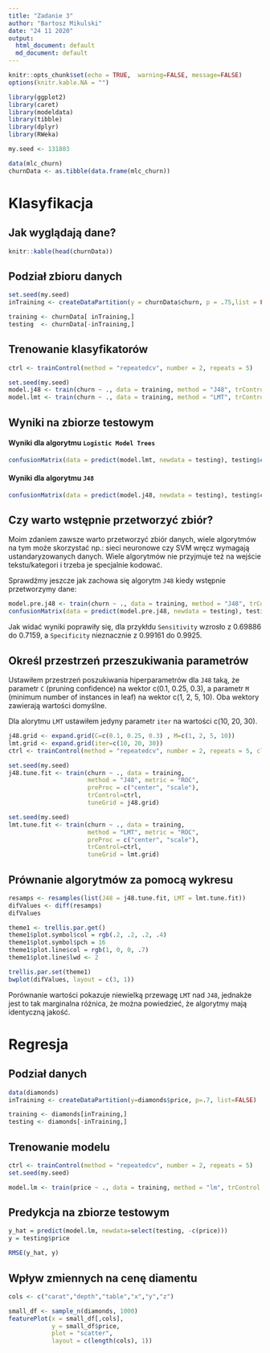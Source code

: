 ```yaml
---
title: "Zadanie 3"
author: "Bartosz Mikulski"
date: "24 11 2020"
output:
  html_document: default
  md_document: default
---
```


```r
knitr::opts_chunk$set(echo = TRUE,  warning=FALSE, message=FALSE)
options(knitr.kable.NA = "")
```

```r
library(ggplot2)
library(caret)
library(modeldata)
library(tibble)
library(dplyr)
library(RWeka)

my.seed <- 131803

data(mlc_churn)
churnData <- as.tibble(data.frame(mlc_churn))
```

# Klasyfikacja

## Jak wyglądają dane?

```r
knitr::kable(head(churnData))
```

## Podział zbioru danych
```r
set.seed(my.seed)
inTraining <- createDataPartition(y = churnData$churn, p = .75,list = FALSE)

training <- churnData[ inTraining,]
testing  <- churnData[-inTraining,]
```

## Trenowanie klasyfikatorów
```r
ctrl <- trainControl(method = "repeatedcv", number = 2, repeats = 5)

set.seed(my.seed)
model.j48 <- train(churn ~ ., data = training, method = "J48", trControl = ctrl)
model.lmt <- train(churn ~ ., data = training, method = "LMT", trControl = ctrl)
```

## Wyniki na zbiorze testowym

#### Wyniki dla algorytmu `Logistic Model Trees`
```r
confusionMatrix(data = predict(model.lmt, newdata = testing), testing$churn)
```

#### Wyniki dla algorytmu `J48`
```r
confusionMatrix(data = predict(model.j48, newdata = testing), testing$churn)
```


## Czy warto wstępnie przetworzyć zbiór?

Moim zdaniem zawsze warto przetworzyć zbiór danych, wiele algorytmów na tym może skorzystać np.: sieci neuronowe czy SVM wręcz wymagają ustandaryzowanych danych. Wiele algorytmów nie przyjmuje też na wejście tekstu/kategori i trzeba je specjalnie kodować.

Sprawdźmy jeszcze jak zachowa się algorytm `J48` kiedy wstępnie przetworzymy dane:
```r
model.pre.j48 <- train(churn ~ ., data = training, method = "J48", trControl = ctrl, preProc = c("center", "scale"))
confusionMatrix(data = predict(model.pre.j48, newdata = testing), testing$churn)
```
Jak widać wyniki poprawiły się, dla przykłdu `Sensitivity` wzrosło z 0.69886 do 0.7159, a `Specificity` nieznacznie z 0.99161 do 0.9925.

## Określ przestrzeń przeszukiwania parametrów

Ustawiłem przestrzeń poszukiwania hiperparametrów dla `J48` taką, że parametr `C` (pruning confidence) na wektor c(0.1, 0.25, 0.3), a parametr `M` (minimum number of instances in leaf) na wektor c(1, 2, 5, 10). Oba wektory zawierają wartości domyślne.

Dla alorytmu `LMT` ustawiłem jedyny parametr `iter` na wartości c(10, 20, 30).

```r
j48.grid <- expand.grid(C=c(0.1, 0.25, 0.3) , M=c(1, 2, 5, 10))
lmt.grid <- expand.grid(iter=c(10, 20, 30))
ctrl <- trainControl(method = "repeatedcv", number = 2, repeats = 5, classProbs = TRUE, summaryFunction = twoClassSummary)

set.seed(my.seed)
j48.tune.fit <- train(churn ~ ., data = training, 
                      method = "J48", metric = "ROC", 
                      preProc = c("center", "scale"),
                      trControl=ctrl,
                      tuneGrid = j48.grid)

set.seed(my.seed)
lmt.tune.fit <- train(churn ~ ., data = training, 
                      method = "LMT", metric = "ROC", 
                      preProc = c("center", "scale"),
                      trControl=ctrl,
                      tuneGrid = lmt.grid)
```

## Prównanie algorytmów za pomocą wykresu
```r
resamps <- resamples(list(J48 = j48.tune.fit, LMT = lmt.tune.fit))
difValues <- diff(resamps)
difValues

theme1 <- trellis.par.get()
theme1$plot.symbol$col = rgb(.2, .2, .2, .4)
theme1$plot.symbol$pch = 16
theme1$plot.line$col = rgb(1, 0, 0, .7)
theme1$plot.line$lwd <- 2

trellis.par.set(theme1)
bwplot(difValues, layout = c(3, 1))
```
Porównanie wartości pokazuje niewielką przewagę `LMT` nad `J48`, jednakże jest to tak marginalna różnica, że można powiedzieć, że algorytmy mają identyczną jakość.

# Regresja

## Podział danych
```r
data(diamonds)
inTraining <- createDataPartition(y=diamonds$price, p=.7, list=FALSE)

training <- diamonds[inTraining,]
testing <- diamonds[-inTraining,]
```

## Trenowanie modelu
```r
ctrl <- trainControl(method = "repeatedcv", number = 2, repeats = 5)
set.seed(my.seed)

model.lm <- train(price ~ ., data = training, method = "lm", trControl = ctrl, preProc = c("center", "scale"))
```

## Predykcja na zbiorze testowym
```r
y_hat = predict(model.lm, newdata=select(testing, -c(price)))
y = testing$price

RMSE(y_hat, y)
```

## Wpływ zmiennych na cenę diamentu
```r

cols <- c("carat","depth","table","x","y","z")

small_df <- sample_n(diamonds, 1000)
featurePlot(x = small_df[,cols],
            y = small_df$price, 
            plot = "scatter",
            layout = c(length(cols), 1))
```